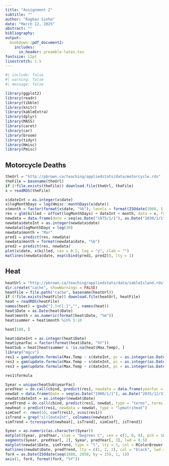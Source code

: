```yaml
---
title: "Assignment 2"
subtitle: ""
author: "Raghav Sinha"
date: "March 12, 2025"
abstract: ""
bibliography:
output:
  bookdown::pdf_document2:
    includes:  
      in_header: preamble-latex.tex
fontsize: 12pt
linestretch: 1.5
---
```


```r
#| include: false
#| warning: false
#| message: false

library(ggplot2)
library(readr)
library(tibble)
library(knitr)
library(kableExtra)
library(dplyr)
library(MASS)
library(caret)
library(car)
library(broom)
library(tidyr)
library(Hmisc)
library(Pmisc)
```

## Motorcycle Deaths
```r
theUrl = "http://pbrown.ca/teaching/appliedstats/data/motorcycle.rds"
theFile = basename(theUrl)
if (!file.exists(theFile)) download.file(theUrl, theFile)
x = readRDS(theFile)
```
```r
x$dateInt = as.integer(x$date)
x$logMonthDays = log(Hmisc::monthDays(x$date))
x$month = factor(format(x$date, "%b"), levels = format(ISOdate(2000, 1:12, 1), "%b"))
res = glm(killed ~ offset(logMonthDays) + dateInt + month, data = x, family = poisson(link = "log"))
newdata = data.frame(date = seq(as.Date("1975/1/1"), as.Date("2030/1/1"), by = "month"))
newdata$dateInt = as.integer(newdata$date)
newdata$logMonthDays = log(30)
newdata$month = "Mar"
pred1 = predict(res, newdata)
newdata$month = format(newdata$date, "%b")
pred2 = predict(res, newdata)
plot(x$date, x$killed, cex = 0.2, log = "y", xlab = "")
matlines(newdata$date, exp(cbind(pred1, pred2)), lty = 1)
```

## Heat

```r
heatUrl = "http://pbrown.ca/teaching/appliedstats/data/sableIsland.rds"
dir.create("cache", showWarnings = FALSE)
heatFile = file.path("cache", basename(heatUrl))
if (!file.exists(heatFile)) download.file(heatUrl, heatFile)
heat = readRDS(heatFile)
names(heat) = gsub("[.]+C[.]","", names(heat))
heat$Date = as.Date(heat$Date)
heat$month = as.numeric(format(heat$Date, "%m"))
heat$summer = heat$month %in% 5:10
```

```r
heat[100, ]
```

```r
heat$dateInt = as.integer(heat$Date)
heat$yearFac = factor(format(heat$Date, "%Y"))
heatSub = heat[heat$summer & !is.na(heat$Max.Temp), ]
library("mgcv")
res1 = gam(update.formula(Max.Temp ~ s(dateInt, pc = as.integer(as.Date("1990/7/1")), k = 100) + s(yearFac, bs = "re"), Pmisc::seasonalFormula(period = 365.25, harmonics = 1:2, var = "dateInt")), data = heatSub, method = "ML", optimizer = "efs")
res2 = gam(update.formula(Max.Temp ~ s(dateInt, pc = as.integer(as.Date("1990/7/1")), k = 4) + s(yearFac, bs = "re"), Pmisc::seasonalFormula(period = 365.25, harmonics = 1:2, var = "dateInt")), data = heatSub, method = "ML", optimizer = "efs")
res3 = gam(update.formula(Max.Temp ~ s(dateInt, pc = as.integer(as.Date("1990/7/1")), k = 100), Pmisc::seasonalFormula(period = 365.25, harmonics = 1:2, var = "dateInt")), data = heatSub, method = "ML", optimizer = "efs")
```

```r
res1$formula
```

```r
Syear = unique(heatSub$yearFac)
predYear = do.call(cbind, predict(res1, newdata = data.frame(yearFac = Syear, dateInt = 0), type = "terms", terms = "s(yearFac)", se.fit = TRUE)) %*% Pmisc::ciMat()
newdat = data.frame(Date = seq(as.Date("1900/1/1"), as.Date("2035/12/31"), by = "2 weeks"), yearFac = Syear[1])
newdat$dateInt = as.integer(newdat$Date)
predTrend = do.call(cbind, predict(res1, newdat, type = "terms", terms = "s(dateInt)", se.fit = TRUE)) %*% Pmisc::ciMat()
newheat = predict(res1, newdata = newdat, type = "lpmatriheat")
simCoef <- rmvn(10, coef(res1), vcov(res1))
isTrend = grep("s[(]dateInt", colnames(newheat))
simTrend = tcrossprod(newheat[, isTrend], simCoef[, isTrend])
```

```r
Syear = as.numeric(as.character(Syear))
matplot(Syear, predYear, xlab = "Degrees C", cex = c(1, 0, 0), pch = 16, col = "black")
segments(Syear, predYear[, 2], Syear, predYear[, 3], lwd = 0.5)
matplot(newdat$Date, simTrend, type = "l", lty = 1, col = RColorBrewer::brewer.pal(ncol(simTrend), "Paired"), xaxt = "n", xaxs = "i", yaxs = "i", ylim = range(predTrend), xlab = "")
matlines(newdat$Date, predTrend, lty = c(1, 2, 2), col = "black", lwd = 2)
forX = as.Date(ISOdate(seq(1880, 2050, by = 25), 1, 1))
axis(1, forX, format(forX, "%Y"))
```

